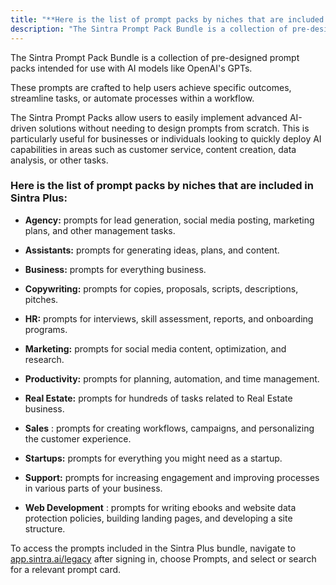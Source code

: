 ```yaml
---
title: "**Here is the list of prompt packs by niches that are included in Sintra Plus:**"
description: "The Sintra Prompt Pack Bundle is a collection of pre-designed prompt packs intended for use with AI models like OpenAI's GPTs."
---
```


The Sintra Prompt Pack Bundle is a collection of pre-designed prompt packs intended for use with AI models like OpenAI's GPTs. 

These prompts are crafted to help users achieve specific outcomes, streamline tasks, or automate processes within a workflow.

The Sintra Prompt Packs allow users to easily implement advanced AI-driven solutions without needing to design prompts from scratch. This is particularly useful for businesses or individuals looking to quickly deploy AI capabilities in areas such as customer service, content creation, data analysis, or other tasks.

### **Here is the list of prompt packs by niches that are included in Sintra Plus:**

  * **Agency:** prompts for lead generation, social media posting, marketing plans, and other management tasks.

  * **Assistants:** prompts for generating ideas, plans, and content.

  * **Business:** prompts for everything business.

  * **Copywriting:** prompts for copies, proposals, scripts, descriptions, pitches.

  * **HR:** prompts for interviews, skill assessment, reports, and onboarding programs.

  * **Marketing:** prompts for social media content, optimization, and research.

  * **Productivity:** prompts for planning, automation, and time management.

  * **Real Estate:** prompts for hundreds of tasks related to Real Estate business.

  * **Sales** : prompts for creating workflows, campaigns, and personalizing the customer experience.

  * **Startups:** prompts for everything you might need as a startup.

  * **Support:** prompts for increasing engagement and improving processes in various parts of your business.

  * **Web Development** : prompts for writing ebooks and website data protection policies, building landing pages, and developing a site structure.




To access the prompts included in the Sintra Plus bundle, navigate to [app.sintra.ai/legacy](https://app.sintra.ai/legacy) after signing in, choose Prompts, and select or search for a relevant prompt card.